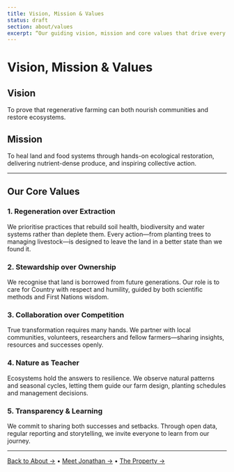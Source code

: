 ```yaml
---
title: Vision, Mission & Values
status: draft
section: about/values
excerpt: “Our guiding vision, mission and core values that drive every decision at Carinya Parc.”
---
```


# Vision, Mission & Values

## Vision  
To prove that regenerative farming can both nourish communities and restore ecosystems.

## Mission  
To heal land and food systems through hands-on ecological restoration, delivering nutrient-dense produce, and inspiring collective action.

---

## Our Core Values

### 1. Regeneration over Extraction  
We prioritise practices that rebuild soil health, biodiversity and water systems rather than deplete them. Every action—from planting trees to managing livestock—is designed to leave the land in a better state than we found it.

### 2. Stewardship over Ownership  
We recognise that land is borrowed from future generations. Our role is to care for Country with respect and humility, guided by both scientific methods and First Nations wisdom.

### 3. Collaboration over Competition  
True transformation requires many hands. We partner with local communities, volunteers, researchers and fellow farmers—sharing insights, resources and successes openly.

### 4. Nature as Teacher  
Ecosystems hold the answers to resilience. We observe natural patterns and seasonal cycles, letting them guide our farm design, planting schedules and management decisions.

### 5. Transparency & Learning  
We commit to sharing both successes and setbacks. Through open data, regular reporting and storytelling, we invite everyone to learn from our journey.

---

[Back to About →](/about) • [Meet Jonathan →](/about/jonathan) • [The Property →](/about/property)  
